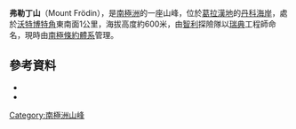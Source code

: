 {{coord|64|50|S|62|50|W|source:GNIS|display=title}}

'''弗勒丁山'''（Mount Frödin），是[[南極洲|南極洲]]的一座山峰，位於[[葛拉漢地|葛拉漢地]]的[[丹科海岸|丹科海岸]]，處於[[沃特博特角|沃特博特角]]東南面1公里，海拔高度約600米，由[[智利|智利]]探險隊以[[瑞典|瑞典]]工程師命名，現時由[[南極條約體系|南極條約體系]]管理。

==參考資料==
*{{cite gnis | type = antarid | id = 5335| name = Frödin, Mount | accessdate = 2012-04-10}}
*{{usgs-gazetteer|id=5335|name=Frödin, Mount}}

{{DEFAULTSORT:Mount Frödin}}
[[Category:南極洲山峰|Category:南極洲山峰]]


{{DancoCoast-geo-stub}}